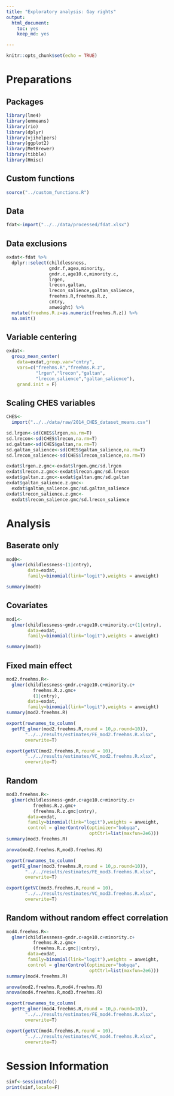 ```yaml
---
title: "Exploratory analysis: Gay rights"
output: 
  html_document: 
    toc: yes
    keep_md: yes

---
```



```r
knitr::opts_chunk$set(echo = TRUE)
```

# Preparations

## Packages

```r

library(lme4)
library(emmeans)
library(rio)
library(dplyr)
library(vjihelpers)
library(ggplot2)
library(MetBrewer)
library(tibble)
library(Hmisc)

```

## Custom functions

```r
source("../custom_functions.R")

```

## Data

```r
fdat<-import("../../data/processed/fdat.xlsx")
```

## Data exclusions

```r

exdat<-fdat %>%
  dplyr::select(childlessness,
                gndr.f,agea,minority,
                gndr.c,age10.c,minority.c,
                lrgen,
                lrecon,galtan,
                lrecon_salience,galtan_salience,
                freehms.R,freehms.R.z,
                cntry,
                anweight) %>%
  mutate(freehms.R.z=as.numeric(freehms.R.z)) %>%
  na.omit()

```

## Variable centering

```r

exdat<-
  group_mean_center(
    data=exdat,group.var="cntry",
    vars=c("freehms.R","freehms.R.z",
           "lrgen","lrecon","galtan",
           "lrecon_salience","galtan_salience"),
    grand.init = F)

```


## Scaling CHES variables

```r
CHES<-
  import("../../data/raw/2014_CHES_dataset_means.csv")

sd.lrgen<-sd(CHES$lrgen,na.rm=T)
sd.lrecon<-sd(CHES$lrecon,na.rm=T)
sd.galtan<-sd(CHES$galtan,na.rm=T)
sd.galtan_salience<-sd(CHES$galtan_salience,na.rm=T)
sd.lrecon_salience<-sd(CHES$lrecon_salience,na.rm=T)

exdat$lrgen.z.gmc<-exdat$lrgen.gmc/sd.lrgen
exdat$lrecon.z.gmc<-exdat$lrecon.gmc/sd.lrecon
exdat$galtan.z.gmc<-exdat$galtan.gmc/sd.galtan
exdat$galtan_salience.z.gmc<-
  exdat$galtan_salience.gmc/sd.galtan_salience
exdat$lrecon_salience.z.gmc<-
  exdat$lrecon_salience.gmc/sd.lrecon_salience
```


# Analysis 

## Baserate only

```r
mod0<-
  glmer(childlessness~(1|cntry),
        data=exdat,
        family=binomial(link="logit"),weights = anweight)

summary(mod0)

```

## Covariates

```r
mod1<-
  glmer(childlessness~gndr.c+age10.c+minority.c+(1|cntry),
        data=exdat,
        family=binomial(link="logit"),weights = anweight)

summary(mod1)

```

## Fixed main effect

```r
mod2.freehms.R<-
  glmer(childlessness~gndr.c+age10.c+minority.c+
          freehms.R.z.gmc+
          (1|cntry),
        data=exdat,
        family=binomial(link="logit"),weights = anweight)
summary(mod2.freehms.R)

export(rownames_to_column(
  getFE_glmer(mod2.freehms.R,round = 10,p.round=10)),
       "../../results/estimates/FE_mod2.freehms.R.xlsx",
       overwrite=T)

export(getVC(mod2.freehms.R,round = 10),
       "../../results/estimates/VC_mod2.freehms.R.xlsx",
       overwrite=T)
```

## Random

```r
mod3.freehms.R<-
  glmer(childlessness~gndr.c+age10.c+minority.c+
          freehms.R.z.gmc+
          (freehms.R.z.gmc|cntry),
        data=exdat,
        family=binomial(link="logit"),weights = anweight,
        control = glmerControl(optimizer="bobyqa",
                               optCtrl=list(maxfun=2e6)))
summary(mod3.freehms.R)

anova(mod2.freehms.R,mod3.freehms.R)

export(rownames_to_column(
  getFE_glmer(mod3.freehms.R,round = 10,p.round=10)),
       "../../results/estimates/FE_mod3.freehms.R.xlsx",
       overwrite=T)

export(getVC(mod3.freehms.R,round = 10),
       "../../results/estimates/VC_mod3.freehms.R.xlsx",
       overwrite=T)
```


## Random without random effect correlation

```r
mod4.freehms.R<-
  glmer(childlessness~gndr.c+age10.c+minority.c+
          freehms.R.z.gmc+
          (freehms.R.z.gmc||cntry),
        data=exdat,
        family=binomial(link="logit"),weights = anweight,
        control = glmerControl(optimizer="bobyqa",
                               optCtrl=list(maxfun=2e6)))
summary(mod4.freehms.R)

anova(mod2.freehms.R,mod4.freehms.R)
anova(mod4.freehms.R,mod3.freehms.R)

export(rownames_to_column(
  getFE_glmer(mod4.freehms.R,round = 10,p.round=10)),
       "../../results/estimates/FE_mod4.freehms.R.xlsx",
       overwrite=T)

export(getVC(mod4.freehms.R,round = 10),
       "../../results/estimates/VC_mod4.freehms.R.xlsx",
       overwrite=T)
```



# Session Information

```r
sinf<-sessionInfo()
print(sinf,locale=F)
```
